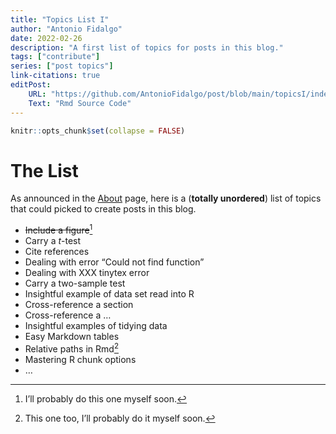 ```yaml
---
title: "Topics List I"
author: "Antonio Fidalgo"
date: 2022-02-26
description: "A first list of topics for posts in this blog."
tags: ["contribute"]
series: ["post topics"]
link-citations: true
editPost:
    URL: "https://github.com/AntonioFidalgo/post/blob/main/topicsI/index.Rmd"
    Text: "Rmd Source Code"
---
```


```r
knitr::opts_chunk$set(collapse = FALSE)
```


# The List

As announced in the [About](https://antoniofidalgo.page/routeR/about/) page, here is a (**totally unordered**) list of topics that could picked to create posts in this blog.  


- ~~Include a figure~~[^me]
- Carry a $t$-test
- Cite references
- Dealing with error "Could not find function"
- Dealing with XXX tinytex error
- Carry a two-sample test 
- Insightful example of data set read into R
- Cross-reference a section
- Cross-reference a ...
- Insightful examples of tidying data
- Easy Markdown tables
- Relative paths in Rmd[^metoo]
- Mastering R chunk options
- ...















[^me]: I'll probably do this one myself soon.
[^metoo]: This one too, I'll probably do it myself soon.